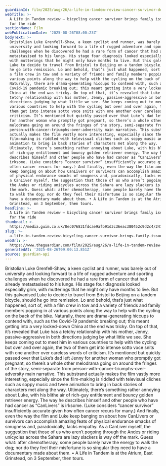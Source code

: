 ```yaml
---
guardianId: film/2025/aug/26/a-life-in-tandem-review-cancer-survivor-doc
webTitle: >-
  A Life in Tandem review – bicycling cancer survivor brings family issues along
  for the ride
sectionName: Film
webPublicationDate: '2025-08-26T08:00:23Z'
bodyText: >-
  Bristolian Luke Grenfell-Shaw, a keen cyclist and runner, was barely out of
  university and looking forward to a life of rugged adventure and sporting
  challenges when he discovered he had a rare form of cancer that had already
  metastasised to his lungs. His stage four diagnosis looked especially grim,
  with mutterings that he might only have months to live. But this galvanised
  Luke to decide to travel from Bristol to Beijing on a tandem bicycle, should
  he go into remission. Lo and behold, that’s just what happened, sort of, with
  a film crew in tow and a variety of friends and family members popping in at
  various points along the way to help with the cycling on the back of the bike.
  Naturally, there are drama-generating hiccups to contend with, such as the
  Covid-19 pandemic breaking out; this meant getting into a very locked-down
  China at the end was tricky. On top of that, it’s revealed that Luke has a
  tetchy relationship with his mother, Jenny, passive-aggressive in both
  directions judging by what little we see. She keeps coming out to meet him in
  various countries to help with the cycling but over and over again, the two of
  them get into intense sotto voce snits with one another over careless words of
  criticism. It’s mentioned but quickly passed over that Luke’s dad left Jenny
  for another woman who promptly got pregnant, so there’s a whole other
  melodrama going on around the fringes of the story, semi-separate from
  person-with-cancer-triumphs-over-adversity main narrative. This substrand
  actually makes the film vastly more interesting, especially since the
  film-making is riddled with televisual cliches such as soppy music and twee
  animation to bring in back stories of characters met along the way.
  Ultimately, there’s something rather annoying about Luke, with his blithe air
  of rich-guy entitlement and bouncy golden retriever energy. The way he
  describes himself and other people who have had cancer as “CanLivers” is
  irksome. (Luke considers “cancer survivor” insufficiently accurate given how
  often cancer recurs for many.) And finally, even the way the film and Luke
  keep banging on about how CanLivers or survivors can accomplish amazing feats
  of physical endurance smacks of smugness and, paradoxically, lacks empathy. As
  a CanLiver myself, the suggestion that those of us who aren’t pogoing through
  the Andes or riding unicycles across the Sahara are lazy slackers is way off
  the mark. Guess what: after chemotherapy, some people barely have the energy
  to walk the dog; nor do they feel their misfortune is so singular they need to
  have a documentary made about them. • A Life in Tandem is at the Atrium, East
  Grinstead, on 3 September, then tours.
headline: >-
  A Life in Tandem review – bicycling cancer survivor brings family issues along
  for the ride
thumbnail: >-
  https://media.guim.co.uk/8ec076831fdcae9afb91d3c36eac380452c9d2c4/247_0_1350_1080/500.jpg
slug: >-
  a-life-in-tandem-review-bicycling-cancer-survivor-brings-family-issues-along-for-the-ride
webUrl: >-
  https://www.theguardian.com/film/2025/aug/26/a-life-in-tandem-review-cancer-survivor-doc
generatedAt: '2025-08-26T09:00:13.851Z'
source: guardian-api
---
```

Bristolian Luke Grenfell-Shaw, a keen cyclist and runner, was barely out of university and looking forward to a life of rugged adventure and sporting challenges when he discovered he had a rare form of cancer that had already metastasised to his lungs. His stage four diagnosis looked especially grim, with mutterings that he might only have months to live. But this galvanised Luke to decide to travel from Bristol to Beijing on a tandem bicycle, should he go into remission. Lo and behold, that’s just what happened, sort of, with a film crew in tow and a variety of friends and family members popping in at various points along the way to help with the cycling on the back of the bike. Naturally, there are drama-generating hiccups to contend with, such as the Covid-19 pandemic breaking out; this meant getting into a very locked-down China at the end was tricky. On top of that, it’s revealed that Luke has a tetchy relationship with his mother, Jenny, passive-aggressive in both directions judging by what little we see. She keeps coming out to meet him in various countries to help with the cycling but over and over again, the two of them get into intense sotto voce snits with one another over careless words of criticism. It’s mentioned but quickly passed over that Luke’s dad left Jenny for another woman who promptly got pregnant, so there’s a whole other melodrama going on around the fringes of the story, semi-separate from person-with-cancer-triumphs-over-adversity main narrative. This substrand actually makes the film vastly more interesting, especially since the film-making is riddled with televisual cliches such as soppy music and twee animation to bring in back stories of characters met along the way. Ultimately, there’s something rather annoying about Luke, with his blithe air of rich-guy entitlement and bouncy golden retriever energy. The way he describes himself and other people who have had cancer as “CanLivers” is irksome. (Luke considers “cancer survivor” insufficiently accurate given how often cancer recurs for many.) And finally, even the way the film and Luke keep banging on about how CanLivers or survivors can accomplish amazing feats of physical endurance smacks of smugness and, paradoxically, lacks empathy. As a CanLiver myself, the suggestion that those of us who aren’t pogoing through the Andes or riding unicycles across the Sahara are lazy slackers is way off the mark. Guess what: after chemotherapy, some people barely have the energy to walk the dog; nor do they feel their misfortune is so singular they need to have a documentary made about them. • A Life in Tandem is at the Atrium, East Grinstead, on 3 September, then tours.
